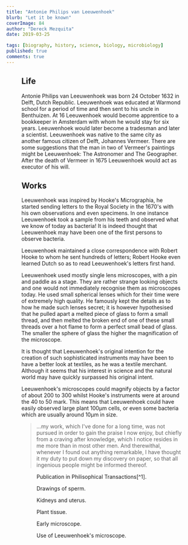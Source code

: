 ```yaml
---
title: "Antonie Philips van Leeuwenhoek"
blurb: "Let it be known"
coverImage: 84
author: "Dereck Mezquita"
date: 2019-03-25

tags: [biography, history, science, biology, microbiology]
published: true
comments: true
---
```


<Figure src="/references/biography_antoine-philips-van-leeuwenhoek/portraitLeeuwenhoek.jpg" />

## Life

Antonie Philips van Leeuwenhoek was born 24 October 1632 in Delft, Dutch Republic. Leeuwenhoek was educated at Warmond school for a period of time and then sent to his uncle in Benthuizen. At 16 Leeuwenhoek would become apprentice to a bookkeeper in Amsterdam with whom he would stay for six years. Leeuwenhoek would later become a tradesman and later a scientist. Leeuwenhoek was native to the same city as another famous citizen of Delft, Johannes Vermeer. There are some suggestions that the man in two of Vermeer's paintings might be Leeuwenhoek: The Astronomer and The Geographer. After the death of Vermeer in 1675 Leeuwenhoek would act as executor of his will.

## Works

Leeuwenhoek was inspired by Hooke's Micrographia, he started sending letters to the Royal Society in the 1670's with his own observations and even specimens. In one instance Leeuwenhoek took a sample from his teeth and observed what we know of today as bacteria! It is indeed thought that Leeuwenhoek may have been one of the first persons to observe bacteria.

Leeuwenhoek maintained a close correspondence with Robert Hooke to whom he sent hundreds of letters; Robert Hooke even learned Dutch so as to read Leeuwenhoek's letters first hand.

Leeuwenhoek used mostly single lens microscopes, with a pin and paddle as a stage. They are rather strange looking objects and one would not immediately recognise them as microscopes today. He used small spherical lenses which for their time were of extremely high quality. He famously kept the details as to how he made such lenses secret; it is however hypothesised that he pulled apart a melted piece of glass to form a small thread, and then melted the broken end of one of these small threads over a hot flame to form a perfect small bead of glass. The smaller the sphere of glass the higher the magnification of the microscope.

It is thought that Leeuwenhoek's original intention for the creation of such sophisticated instruments may have been to have a better look at textiles, as he was a textile merchant. Although it seems that his interest in science and the natural world may have quickly surpassed his original intent.

Leeuwenhoek's microscopes could magnify objects by a factor of about 200 to 300 whilst Hooke's instruments were at around the 40 to 50 mark. This means that Leeuwenhoek could have easily observed large plant 100μm cells, or even some bacteria which are usually around 10μm in size.

<Blockquote src="Antonie van Leeuwenhoek, Letter of June 12, 1716">
    ...my work, which I've done for a long time, was not pursued in order to gain the praise I now enjoy, but chiefly from a craving after knowledge, which I notice resides in me more than in most other men. And therewithal, whenever I found out anything remarkable, I have thought it my duty to put down my discovery on paper, so that all ingenious people might be informed thereof.
</Blockquote>

<Figure src="/references/biography_antoine-philips-van-leeuwenhoek/leeuwenhoek1.png">
    Publication in Philisophical Transactions[^1].
</Figure>

<Figure src="/references/biography_antoine-philips-van-leeuwenhoek/leeuwenhoek2.png">
    Drawings of sperm.
</Figure>

<Figure src="/references/biography_antoine-philips-van-leeuwenhoek/leeuwenhoek3.png">
    Kidneys and uterus.
</Figure>

<Figure src="/references/biography_antoine-philips-van-leeuwenhoek/leeuwenhoek4.png">
    Plant tissue.
</Figure>

<Figure src="/references/biography_antoine-philips-van-leeuwenhoek/leeuwenhoek5.png">
    Early microscope.
</Figure>

<Figure src="/references/biography_antoine-philips-van-leeuwenhoek/leeuwenhoek6.png">
    Use of Leeuwenhoek's microscope.
</Figure>


[^1]: [Leeuwenhoek's Publication in Philosophical Transactions](/references/biography_antoine-philips-van-leeuwenhoek/Antonie Philips van Leeuwenhoek_Philosophical_Transactions.pdf)